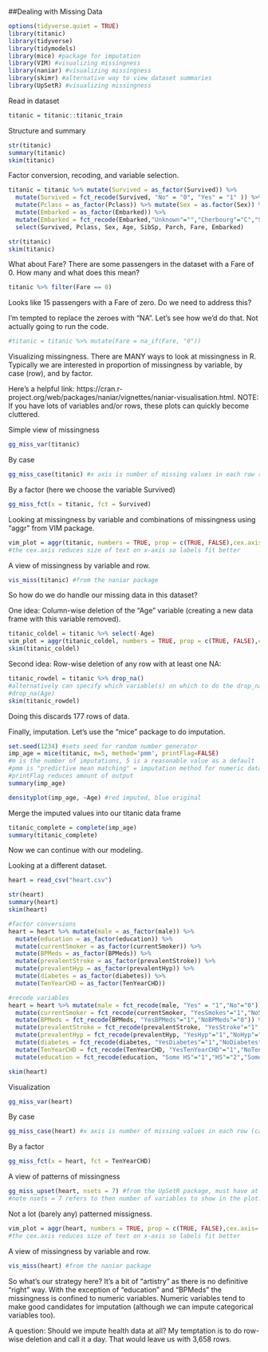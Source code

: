 ##Dealing with Missing Data

```{r}
options(tidyverse.quiet = TRUE)
library(titanic)
library(tidyverse)
library(tidymodels)
library(mice) #package for imputation
library(VIM) #visualizing missingness
library(naniar) #visualizing missingness
library(skimr) #alternative way to view dataset summaries
library(UpSetR) #visualizing missingness
```

Read in dataset   
```{r}
titanic = titanic::titanic_train
```

Structure and summary
```{r}
str(titanic)
summary(titanic)
skim(titanic)
```

Factor conversion, recoding, and variable selection.    
```{r}
titanic = titanic %>% mutate(Survived = as_factor(Survived)) %>% 
  mutate(Survived = fct_recode(Survived, "No" = "0", "Yes" = "1" )) %>%
  mutate(Pclass = as_factor(Pclass)) %>% mutate(Sex = as.factor(Sex)) %>%
  mutate(Embarked = as_factor(Embarked)) %>% 
  mutate(Embarked = fct_recode(Embarked,"Unknown"="","Cherbourg"="C","Southampton"="S","Queenstown"="Q")) %>% 
  select(Survived, Pclass, Sex, Age, SibSp, Parch, Fare, Embarked)

str(titanic)
skim(titanic)
```
What about Fare? There are some passengers in the dataset with a Fare of 0. How many and what does this mean?  
```{r}
titanic %>% filter(Fare == 0)
```
Looks like 15 passengers with a Fare of zero. Do we need to address this?  

I'm tempted to replace the zeroes with "NA". Let's see how we'd do that. Not actually going to run the code.   
```{r}
#titanic = titanic %>% mutate(Fare = na_if(Fare, "0"))
```

Visualizing missingness. There are MANY ways to look at missingness in R. Typically we are interested in proportion of missingness by variable, by case (row), and by factor.  

Here's a helpful link: https://cran.r-project.org/web/packages/naniar/vignettes/naniar-visualisation.html. NOTE: If you have lots of variables and/or rows, these plots can quickly become cluttered.  

Simple view of missingness  
```{r}
gg_miss_var(titanic)
```

By case  
```{r}
gg_miss_case(titanic) #x axis is number of missing values in each row (case)
```

By a factor (here we choose the variable Survived)  
```{r}
gg_miss_fct(x = titanic, fct = Survived)
```

Looking at missingness by variable and combinations of missingness using "aggr" from VIM package.  
```{r}
vim_plot = aggr(titanic, numbers = TRUE, prop = c(TRUE, FALSE),cex.axis=.7)
#the cex.axis reduces size of text on x-axis so labels fit better
```

A view of missingness by variable and row.  
```{r}
vis_miss(titanic) #from the naniar package
```

So how do we do handle our missing data in this dataset? 

One idea: Column-wise deletion of the "Age" variable (creating a new data frame with this variable removed).  
```{r}
titanic_coldel = titanic %>% select(-Age) 
vim_plot = aggr(titanic_coldel, numbers = TRUE, prop = c(TRUE, FALSE),cex.axis=.7)
skim(titanic_coldel)
```

Second idea: Row-wise deletion of any row with at least one NA:
```{r}
titanic_rowdel = titanic %>% drop_na() 
#alternatively can specify which variable(s) on which to do the drop_na
#drop_na(Age)
skim(titanic_rowdel)
```
Doing this discards 177 rows of data.  

Finally, imputation. Let's use the "mice" package to do imputation.  
```{r}
set.seed(1234) #sets seed for random number generator
imp_age = mice(titanic, m=5, method='pmm', printFlag=FALSE)
#m is the number of imputations, 5 is a reasonable value as a default
#pmm is "predictive mean matching" = imputation method for numeric data
#printFlag reduces amount of output
summary(imp_age)
```

```{r}
densityplot(imp_age, ~Age) #red imputed, blue original
```
Merge the imputed values into our titanic data frame  
```{r}
titanic_complete = complete(imp_age) 
summary(titanic_complete)
```
Now we can continue with our modeling. 

Looking at a different dataset.  
```{r}
heart = read_csv("heart.csv")
```

```{r}
str(heart)
summary(heart)
skim(heart)
```

```{r}
#factor conversions
heart = heart %>% mutate(male = as_factor(male)) %>%
  mutate(education = as_factor(education)) %>%
  mutate(currentSmoker = as_factor(currentSmoker)) %>%
  mutate(BPMeds = as_factor(BPMeds)) %>%
  mutate(prevalentStroke = as_factor(prevalentStroke)) %>%
  mutate(prevalentHyp = as_factor(prevalentHyp)) %>%
  mutate(diabetes = as_factor(diabetes)) %>%
  mutate(TenYearCHD = as_factor(TenYearCHD))

#recode variables
heart = heart %>% mutate(male = fct_recode(male, "Yes" = "1","No"="0")) %>% 
  mutate(currentSmoker = fct_recode(currentSmoker, "YesSmokes"="1","NoSmokes"="0")) %>%
  mutate(BPMeds = fct_recode(BPMeds, "YesBPMeds"="1","NoBPMeds"="0")) %>%
  mutate(prevalentStroke = fct_recode(prevalentStroke, "YesStroke"="1","NoStroke"="0")) %>%
  mutate(prevalentHyp = fct_recode(prevalentHyp, "YesHyp"="1","NoHyp"="0")) %>%
  mutate(diabetes = fct_recode(diabetes, "YesDiabetes"="1","NoDiabetes"="0")) %>%
  mutate(TenYearCHD = fct_recode(TenYearCHD, "YesTenYearCHD"="1","NoTenYearCHD"="0")) %>%
  mutate(education = fct_recode(education, "Some HS"="1","HS"="2","Some College"="3","College or More"="4"))
```

```{r}
skim(heart)
```
Visualization
```{r}
gg_miss_var(heart)
```
By case  
```{r}
gg_miss_case(heart) #x axis is number of missing values in each row (case)
```
By a factor  
```{r}
gg_miss_fct(x = heart, fct = TenYearCHD)
```

A view of patterns of missingness  
```{r}
gg_miss_upset(heart, nsets = 7) #from the UpSetR package, must have at least two variables with missingness to use this plot
#note nsets = 7 refers to then number of variables to show in the plot. I chose 7 as there are 7 variables with missingness
```
Not a lot (barely any) patterned missigness. 

```{r}
vim_plot = aggr(heart, numbers = TRUE, prop = c(TRUE, FALSE),cex.axis=.7)
#the cex.axis reduces size of text on x-axis so labels fit better
```
A view of missingness by variable and row.  
```{r}
vis_miss(heart) #from the naniar package
```
So what's our strategy here? It's a bit of "artistry" as there is no definitive "right" way. With the exception of "education" and "BPMeds" the missingness is confined to numeric variables. Numeric variables tend to make good candidates for imputation (although we can impute categorical variables too). 

A question: Should we impute health data at all? My temptation is to do row-wise deletion and call it a day. That would leave us with 3,658 rows.  

